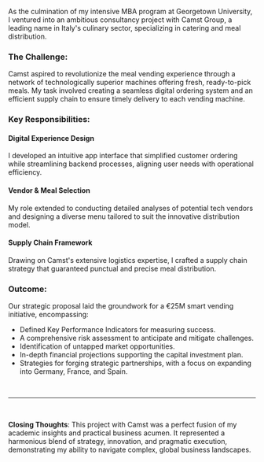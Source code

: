 As the culmination of my intensive MBA program at Georgetown University, I ventured into an ambitious consultancy project with Camst Group, a leading name in Italy's culinary sector, specializing in catering and meal distribution.

### The Challenge:

Camst aspired to revolutionize the meal vending experience through a network of technologically superior machines offering fresh, ready-to-pick meals. My task involved creating a seamless digital ordering system and an efficient supply chain to ensure timely delivery to each vending machine.

### Key Responsibilities:

#### Digital Experience Design

I developed an intuitive app interface that simplified customer ordering while streamlining backend processes, aligning user needs with operational efficiency.

#### Vendor & Meal Selection

My role extended to conducting detailed analyses of potential tech vendors and designing a diverse menu tailored to suit the innovative distribution model.

#### Supply Chain Framework

Drawing on Camst's extensive logistics expertise, I crafted a supply chain strategy that guaranteed punctual and precise meal distribution.

### Outcome:

Our strategic proposal laid the groundwork for a €25M smart vending initiative, encompassing:

- Defined Key Performance Indicators for measuring success.
- A comprehensive risk assessment to anticipate and mitigate challenges.
- Identification of untapped market opportunities.
- In-depth financial projections supporting the capital investment plan.
- Strategies for forging strategic partnerships, with a focus on expanding into Germany, France, and Spain.

<br />

---

<br />

**Closing Thoughts**: This project with Camst was a perfect fusion of my academic insights and practical business acumen. It represented a harmonious blend of strategy, innovation, and pragmatic execution, demonstrating my ability to navigate complex, global business landscapes.
